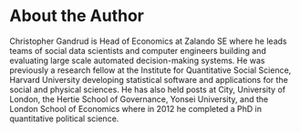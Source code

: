 # About the Author {-}

Christopher Gandrud is Head of Economics at Zalando SE where he leads teams of social data scientists and computer engineers building and evaluating large scale automated decision-making systems. He was previously a research fellow at the Institute for Quantitative Social Science, Harvard University developing statistical software and applications for the social and physical sciences. He has also held posts at City, University of London, the Hertie School of Governance, Yonsei University, and the London School of Economics where in 2012 he completed a PhD in quantitative political science. 
